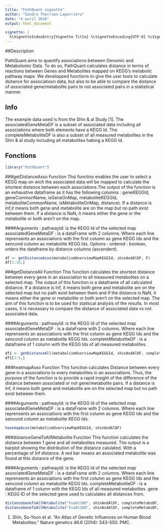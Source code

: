 ```yaml
---
title: "PathQuant vignette"
author: "Sandra Therrien-Laperrière"
date: "4 avril 2016"
output: html_document

vignette: |
  %\VignetteIndexEntry{Vignette Title} %\VignetteEncoding{UTF-8} %\VignetteEngine{knitr::rmarkdown}
---
```


##Description  

PathQuant aims to quantify associations between Genomic and 
Metabolomic Data. To do so, PathQuant calculates distance in terms of reactions 
between Genes and Metabolites mapped on KEGG's metabolic pathway maps. We 
developped functions to give the user tools to calculate dsitance for 
associatiosn data, but also to be able to compare the distance of associated
gene/metabolite pairs to not associated pairs in a statistical manner.

## Info 

The example data used is from the Shin & al Study [1]. The associatedGeneMetaDF
is a subset of associated data including all associations where both elements
have a KEGG Id. The completeMetaboliteDF is also a subset of all measured 
metabolites in the Shin & al study including all metabolites habing a KEGG Id.

## Fonctions

```r
library("PathQuant")
```
###getDistanceAsso Function 
Thsi functino enables the user to select a KEGG map on wich the associated data 
will be mapped to calculate the shortest distance between each associations.The 
output of the function is an exhaustive dataframe as it has the following 
columns : geneKEGGId, geneCommonName, isGeneOnMap, metaboliteKEGGId, 
metaboliteCommonName, isMetaboliteOnMap, distance). If a distance is Inf,it 
means both gene and metabolite are on the map but no path exist between them.
If a distance is NaN, it means either the gene or the metabolite or both aren't 
on the map.

####Arguments : 
    pathwayId: is the KEGG Id of the selected map
    associatedGeneMetaDF : is a dataFrame with 2 columns. Where each line 
                            reprensents an associations with the first column as
                            gene KEGG Ids and the sencond column as metabolite
                            KEGG Ids.
  Options :
    ordered : boolean, orders the dataframe by distance columns (ascendent).

```r

df <- getDistanceAsso(metabolismOverviewMapKEGGId, shinAndAlDF, F)
df[1:10,]

```

###getDistanceAll Function 
This function calculates the shortest distance between every gene in 
an association to all measured metabolites on a selected map. The output of this
function is a dataframe of all calculated distance. If a distance is Inf, it 
means both gene and metabolite are on the selected map but no path exist between
them and if the distance is NaN, it means either the gene or metabolite or both 
aren't on the selected map. The aim of this function is to be used for statiscal
analysis of the results. In most cases, it is necessary to compare the distance 
of associated data vs not associated data. 

####Arguments : 
    pathwayId: is the KEGG Id of the selected map
    associatedGeneMetaDF : is a dataFrame with 2 columns. Where each line 
                            reprensents an associations with the first column as
                            gene KEGG Ids and the sencond column as metabolite
                            KEGG Ids.
    completeMetaboliteDF : is a dataframe of 1 column with the KEGG Ids of
                           all measured metabolites.


```r
df1 <- getDistanceAll(metabolismOverviewMapKEGGId, shinAndAlDF, completeMetaboDF)
df1[1:5,]
```

###heatmapAsso Function 
This function calculates Distance between every gene in a associations 
to every metabolites in an associations. Thus, the purpose of the function is to
provide a rapid insight of the difference of the distance between associated or 
not gene/metabolite pairs. If a distance is Inf, it means both gene and metabolite 
are on the selected map but no path exist between them.

####Arguments : 
    pathwayId: is the KEGG Id of the selected map
    associatedGeneMetaDF : is a dataFrame with 2 columns. Where each line 
                            reprensents an associations with the first column as
                            gene KEGG Ids and the sencond column as metabolite
                            KEGG Ids.


```r

heatmapAsso(metabolismOverviewMapKEGGId, shinAndAlDF)

```

###distanceGeneToAllMetabolite Function
This function calculates the distance between 1 gene and
all metabolites measured. The output is a barplot showing the distribution of 
the distance calulated. With a percentage of Inf distance. A red bar means an
associated metabolite was found at this distance of the gene. 

####Arguments : 
    pathwayId: is the KEGG Id of the selected map
    associatedGeneMetaDF : is a dataFrame with 2 columns. Where each line 
                            reprensents an associations with the first column as
                            gene KEGG Ids and the sencond column as metabolite
                            KEGG Ids.
    completeMetaboliteDF : is a dataframe of 1 column with the KEGG Ids of
                           all measured metabolites.
    gene : KEGG ID of the selected gene used to calculates all distances from.

```r

distanceGeneToAllMetabolite("hsa01100", shinAndAlDF, completeMetaboDF, "hsa:1373")
distanceGeneToAllMetabolite("hsa01100", shinAndAlDF, completeMetaboDF, "hsa:27165")

```


1. Shin, So-Youn et al. “An Atlas of Genetic Influences on Human Blood 
Metabolites.” Nature genetics 46.6 (2014): 543–550. PMC.









